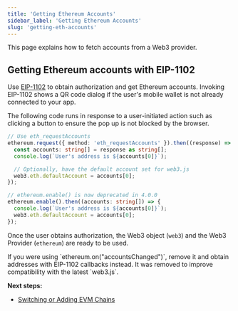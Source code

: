 ```yaml
---
title: 'Getting Ethereum Accounts'
sidebar_label: 'Getting Ethereum Accounts'
slug: 'getting-eth-accounts'
---
```


This page explains how to fetch accounts from a Web3 provider.

## Getting Ethereum accounts with EIP-1102

Use <a href="https://eips.ethereum.org/EIPS/eip-1102" target="_blank" rel="noreferrer noopener">EIP-1102</a> to obtain authorization and get Ethereum accounts. Invoking EIP-1102 shows a QR code dialog if the user's mobile wallet is not already connected to your app.

The following code runs in response to a user-initiated action such as clicking a button to ensure the pop up is not blocked by the browser.

```typescript
// Use eth_requestAccounts
ethereum.request({ method: 'eth_requestAccounts' }).then((response) => {
  const accounts: string[] = response as string[];
  console.log(`User's address is ${accounts[0]}`);

  // Optionally, have the default account set for web3.js
  web3.eth.defaultAccount = accounts[0];
});

// ethereum.enable() is now deprecated in 4.0.0
ethereum.enable().then((accounts: string[]) => {
  console.log(`User's address is ${accounts[0]}`);
  web3.eth.defaultAccount = accounts[0];
});
```

Once the user obtains authorization, the Web3 object (`web3`) and the Web3 Provider (`ethereum`) are ready to be used.

<Note>
If you were using `ethereum.on("accountsChanged")`, remove it and obtain addresses with EIP-1102 callbacks instead. It was removed to improve compatibility with the latest `web3.js`.
</Note>


**Next steps:**

- [Switching or Adding EVM Chains](./switching-chains.mdx)

